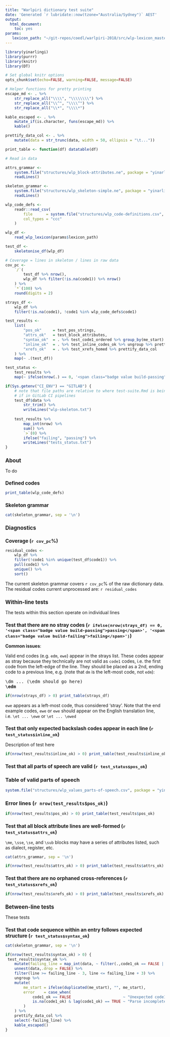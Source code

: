 ```yaml
---
title: "Warlpiri dictionary test suite"
date: 'Generated `r lubridate::now(tzone="Australia/Sydney")` AEST'
output: 
  html_document: 
    toc: yes
params:
   lexicon_path: "~/git-repos/coedl/warlpiri-2018/src/wlp-lexicon_master.txt"
---
```


```r
library(yinarlingi)
library(purrr)
library(knitr)
library(DT)

# Set global knitr options
opts_chunk$set(echo=FALSE, warning=FALSE, message=FALSE)

# Helper functions for pretty printing
escape_md <- . %>%
    str_replace_all("\\\\", "\\\\\\\\") %>% 
    str_replace_all("\\^", "\\\\^") %>%
    str_replace_all("\\*", "\\\\*")

kable_escaped <- . %>%
    mutate_if(is.character, funs(escape_md)) %>%
    kable()

prettify_data_col <- . %>%
    mutate(data = str_trunc(data, width = 50, ellipsis = "\t..."))

print_table <- function(df) datatable(df)

# Read in data

attrs_grammar <-
    system.file("structures/wlp_block-attributes.ne", package = "yinarlingi") %>%
    readLines()

skeleton_grammar <-
    system.file("structures/wlp_skeleton-simple.ne", package = "yinarlingi") %>%
    readLines()

wlp_code_defs <-
    readr::read_csv(
        file      = system.file("structures/wlp_code-definitions.csv", package = "yinarlingi"),
        col_types = "ccc"
    )

wlp_df <-
    read_wlp_lexicon(params$lexicon_path)

test_df <-
    skeletonise_df(wlp_df)

# Coverage = lines in skeleton / lines in raw data
cov_pc <-
    `/`(
        test_df %>% nrow(),
        wlp_df %>% filter(!is.na(code1)) %>% nrow()
    ) %>%
    `*`(100) %>%
    round(digits = 2)

strays_df <-
    wlp_df %>%
    filter(!is.na(code1), !code1 %in% wlp_code_defs$code1)

test_results <-
    list(
        "pos_ok"     = test_pos_strings,
        "attrs_ok"   = test_block_attributes,
        "syntax_ok"  = . %>% test_code1_ordered %>% group_by(me_start) %>% tidyr::nest(),
        "inline_ok"  = . %>% test_inline_codes_ok %>% ungroup %>% prettify_data_col,
        "xrefs_ok"   = . %>% test_xrefs_homed %>% prettify_data_col
    ) %>%
    map(~ .(test_df))

test_status <-
    test_results %>%
    map(~ ifelse(nrow(.) == 0, '<span class="badge value build-passing">passing</span>', '<span class="badge value build-failing">failing</span>'))

if(Sys.getenv("CI_ENV") == "GITLAB") {
    # note that file paths are relative to where test-suite.Rmd is being run!
    # if in GitLab CI pipelines
    test_df$data %>%
        str_trim() %>% 
        writeLines("wlp-skeleton.txt")
    
    test_results %>%
        map_int(nrow) %>%
        sum() %>%
        `>`(0) %>%
        ifelse("failing", "passing") %>% 
        writeLines("tests_status.txt")
}
```

# About

To do

## Defined codes

```r
print_table(wlp_code_defs)
```


## Skeleton grammar

```r
cat(skeleton_grammar, sep = '\n')
```


# Diagnostics

## Coverage (`r cov_pc`%)

```r
residual_codes <-
    wlp_df %>%
    filter(!code1 %in% unique(test_df$code1)) %>%
    pull(code1) %>%
    unique() %>%
    sort()

```

The current skeleton grammar covers `r cov_pc`% of the raw dictionary data. The residual codes current unprocessed are:
`r residual_codes`

# Within-line tests

The tests within this section operate on individual lines

## Test that there are no stray codes (`r ifelse(nrow(strays_df) == 0, '<span class="badge value build-passing">passing</span>', '<span class="badge value build-failing">failing</span>')`)

**Common issues**:

Valid end codes (e.g. `edm`, `ewe`) appear in the strays list. These codes appear as stray because they technically are not valid as `code1` codes, i.e. the first code from the left-edge of the line. They should be placed as a 2nd, ending code to a previous line, e.g. (note that `dm` is the left-most code, not `edm`):
    <pre>\dm ... (\edm should go here)
<b>\edm</b></pre>


```r
if(nrow(strays_df) > 0) print_table(strays_df)
```


`ewe` appears as a left-most code, thus considered 'stray'. Note that the end example codes, `ewe` or `ewe` should appear on the English translation line, i.e. `\et ... \ewe` or `\et ... \ewed`

## Test that only expected backslash codes appear in each line (`r test_status$inline_ok`)

Description of test here

```r
if(nrow(test_results$inline_ok) > 0) print_table(test_results$inline_ok)

```

## Test that all parts of speech are valid (`r test_status$pos_ok`)

### Table of valid parts of speech

```r
system.file("structures/wlp_values_parts-of-speech.csv", package = "yinarlingi") %>% read.csv() %>% datatable()
```

### Error lines (`r nrow(test_results$pos_ok)`)

```r
if(nrow(test_results$pos_ok) > 0) print_table(test_results$pos_ok)
```

## Test that all block attribute lines are well-formed (`r test_status$attrs_ok`)

`\me`, `\sse`, `\se`, and `\sub` blocks may have a series of attributes listed, such as dialect, register, etc.

```r
cat(attrs_grammar, sep = '\n')
```

```r
if(nrow(test_results$attrs_ok) > 0) print_table(test_results$attrs_ok)
```


## Test that there are no orphaned cross-references (`r test_status$xrefs_ok`)

```r
if(nrow(test_results$xrefs_ok) > 0) print_table(test_results$xrefs_ok)
```

# Between-line tests

These tests 

## Test that code sequence within an entry follows expected structure (`r test_status$syntax_ok`)

```r
cat(skeleton_grammar, sep = '\n')
```


```r
if(nrow(test_results$syntax_ok) > 0) {
 test_results$syntax_ok %>%
    mutate(failing_line = map_int(data, ~ filter(.,code1_ok == FALSE | is.na(code1_ok)) %>% slice(1) %>% pull(line))) %>%
    unnest(data,.drop = FALSE) %>%
    filter(line >= failing_line - 3, line <= failing_line + 3) %>%
    ungroup %>%
    mutate(
        me_start = ifelse(duplicated(me_start), "", me_start),
        error    = case_when(
            code1_ok == FALSE                       ~ "Unexpected code1",
            is.na(code1_ok) & lag(code1_ok) == TRUE ~ "Parse incomplete, expecting another code1 after."
        )
    ) %>% 
    prettify_data_col %>% 
    select(-failing_line) %>%
    kable_escaped()
}

```


<style type="text/css">
h1 { font-size: 1.2em }
h2 { font-size: 1.1em }

.badge {
    font-family: DejaVu Sans, Verdana, Geneva, sans-serif;
    font-size: 11px;
    color: white;
}

.badge.tag {
    background-color: #4c4c4c;
    padding: 2px 4px 3px 7px;
    border-radius: 4px 0 0 4px;
}

.badge.value {
    padding: 2px 7px 3px 4px;
    border-radius: 0 4px 4px 0;
}

.badge.license {
    background-color: #487;
}

.badge.build-passing {
    background-color: #4b2;
}

.badge.build-failing {
    background-color: #c54;
}
</style>
